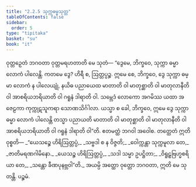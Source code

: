 ```yaml
---
title: "2.2.5 သုက္ကဓမ္မသုတ္တ"
tableOfContents: false
sidebar:
  order: 5
type: "tipitaka"
basket: "su"
book: "it"
---
```



<DynamicBreadcrumb />

<Division number="42" book="it" e="ch" v="18" p="219">

<Paragraph number="266" book="it">
ဝုတ္တဉှေတံ ဘဂဝတာ ဝုတ္တမရဟတာတိ မေ သုတံ—
</Paragraph>

<Paragraph number="267" book="it">
“ဒွေမေ, ဘိက္ခဝေ, သုက္ကာ ဓမ္မာ လောကံ ပါလေန္တိ. ကတမေ ဒွေ? ဟိရီ စ, ဩတ္တပ္ပဉ္စ. ဣမေ စေ, ဘိက္ခဝေ, ဒွေ သုက္ကာ ဓမ္မာ လောကံ န ပါလေယျုံ, နယိဓ ပညာယေထ မာတာတိ ဝါ မာတုစ္ဆာတိ ဝါ မာတုလာနီတိ ဝါ အာစရိယဘရိယာတိ ဝါ ဂရူနံ ဒါရာတိ ဝါ. သမ္ဘေဒံ လောကော အဂမိဿ ယထာ အဇေဠကာ ကုက္ကုဋသူကရာ သောဏသိင်္ဂါလာ. ယသ္မာ စ ခေါ, ဘိက္ခဝေ, ဣမေ ဒွေ သုက္ကာ ဓမ္မာ လောကံ ပါလေန္တိ တသ္မာ ပညာယတိ မာတာတိ ဝါ မာတုစ္ဆာတိ ဝါ မာတုလာနီတိ ဝါ အာစရိယဘရိယာတိ ဝါ ဂရူနံ ဒါရာတိ ဝါ”တိ. ဧတမတ္ထံ ဘဂဝါ အဝေါစ. တတ္ထေတံ ဣတိ ဝုစ္စတိ—
</Paragraph>

<Paragraph number="268" type="verses" book="it">
_“ယေသဉ္စေ ဟိရိဩတ္တပ္ပံ,_  
_သဗ္ဗဒါ စ န ဝိဇ္ဇတိ;_  
_ဝေါက္ကန္တာ သုက္ကမူလာ တေ,_  
_ဇာတိမရဏဂါမိနော._  

</Paragraph>

<Paragraph number="269" type="verses" book="it">
_ယေသဉ္စ ဟိရိဩတ္တပ္ပံ,_  
_သဒါ သမ္မာ ဥပဋ္ဌိတာ;_  
_ဝိရူဠှဗြဟ္မစရိယာ တေ,_  
_သန္တော ခီဏပုနဗ္ဘဝါ”တိ._  

</Paragraph>

<Paragraph number="270" book="it">
အယမ္ပိ အတ္ထော ဝုတ္တော ဘဂဝတာ, ဣတိ မေ သုတန္တိ.

</Paragraph>
</Division>

<Paragraph number="271" type="center" book="it">
ပဉ္စမံ.
</Paragraph>
